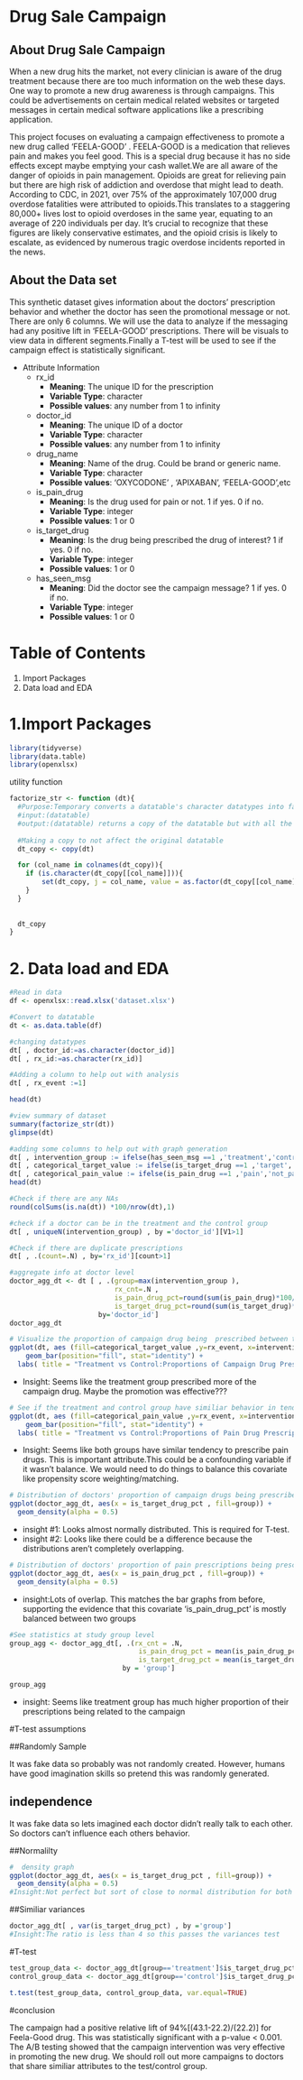 
# Drug Sale Campaign
## About Drug Sale Campaign

When a new drug hits the market, not every clinician is aware of the drug treatment because there are too much information on the web these days. One way to promote a new drug awareness is through campaigns. This could be advertisements on certain medical related websites or targeted messages in certain medical software applications like a prescribing application. 

This project focuses on evaluating a campaign effectiveness to promote a new drug called 'FEELA-GOOD' . FEELA-GOOD is a medication that relieves pain and makes you feel good. This is a special drug because it has no side effects except maybe emptying your cash wallet.We are all aware of the danger of opioids in pain management. Opioids are great for relieving pain but there are high risk of addiction and overdose that might lead to death. According to CDC, in 2021, over 75% of the approximately 107,000 drug overdose fatalities were attributed to opioids.This translates to a staggering 80,000+ lives lost to opioid overdoses in the same year, equating to an average of 220 individuals per day. It's crucial to recognize that these figures are likely conservative estimates, and the opioid crisis is likely to escalate, as evidenced by numerous tragic overdose incidents reported in the news.


## About the Data set

This  synthetic dataset gives information about the doctors'  prescription behavior and whether the doctor has seen the promotional message or not. There are only 6 columns. We will use the data to analyze if the messaging had any positive lift in 'FEELA-GOOD' prescriptions. There will be visuals to view data in different segments.Finally a T-test will be used to see if the campaign effect is statistically significant.


* Attribute Information
  +	rx_id 
      +	__Meaning__: The unique ID for the prescription
      +	__Variable Type__: character
      +	__Possible values__:  any number from 1 to infinity
  +	doctor_id 
      +	__Meaning__: The unique ID of a  doctor 
      +	__Variable Type__: character
      +	__Possible values__:  any number from 1 to infinity
  +	drug_name 
      +	__Meaning__: Name of the drug. Could be brand or generic name.
      +	__Variable Type__: character
      +	__Possible values__:  'OXYCODONE' , 'APIXABAN', 'FEELA-GOOD',etc
  +	is_pain_drug 
      +	__Meaning__: Is the drug used for pain or not. 1 if yes. 0 if no.
      +	__Variable Type__: integer
      +	__Possible values__:  1 or 0     

  +	is_target_drug 
      +	__Meaning__: Is the drug being prescribed the drug of interest? 1 if yes. 0 if no.
      +	__Variable Type__: integer
      +	__Possible values__:  1 or 0

  +	has_seen_msg 
      +	__Meaning__: Did the doctor see the campaign message?  1 if yes. 0 if no.
      +	__Variable Type__: integer
      +	__Possible values__:   1 or 0

# Table of Contents
1. Import Packages
2. Data load and EDA



# 1.Import Packages
```r

library(tidyverse)
library(data.table)
library(openxlsx)
```

utility function
```r

factorize_str <- function (dt){
  #Purpose:Temporary converts a datatable's character datatypes into factor. This way when summarize function is used, it lists out the counts of the categorical variables
  #input:(datatable)
  #output:(datatable) returns a copy of the datatable but with all the character datatypes as factors
  
  #Making a copy to not affect the original datatable
  dt_copy <- copy(dt)

  for (col_name in colnames(dt_copy)){
    if (is.character(dt_copy[[col_name]])){
        set(dt_copy, j = col_name, value = as.factor(dt_copy[[col_name]]))
    }
  }
  
    
  dt_copy
}
```


# 2. Data load and EDA
```r
#Read in data
df <- openxlsx::read.xlsx('dataset.xlsx')

#Convert to datatable
dt <- as.data.table(df)

#changing datatypes
dt[ , doctor_id:=as.character(doctor_id)]
dt[ , rx_id:=as.character(rx_id)]

#Adding a column to help out with analysis
dt[ , rx_event :=1]

head(dt)
```


```r
#view summary of dataset
summary(factorize_str(dt))
glimpse(dt)

```

```r
#adding some columns to help out with graph generation
dt[ , intervention_group := ifelse(has_seen_msg ==1 ,'treatment','control')]
dt[ , categorical_target_value := ifelse(is_target_drug ==1 ,'target','not_target')]
dt[ , categorical_pain_value := ifelse(is_pain_drug ==1 ,'pain','not_pain')]
head(dt)

```

```r
#Check if there are any NAs
round(colSums(is.na(dt)) *100/nrow(dt),1)

```


```r
#check if a doctor can be in the treatment and the control group
dt[ , uniqueN(intervention_group) , by ='doctor_id'][V1>1]
```

```r
#Check if there are duplicate prescriptions
dt[ , .(count=.N) , by='rx_id'][count>1]

```


```r
#aggregate info at doctor level
doctor_agg_dt <- dt [ , .(group=max(intervention_group ), 
                          rx_cnt=.N , 
                          is_pain_drug_pct=round(sum(is_pain_drug)*100/.N,1),
                          is_target_drug_pct=round(sum(is_target_drug)*100/.N,1)),
                      by='doctor_id']
doctor_agg_dt
```



```r
# Visualize the proportion of campaign drug being  prescribed between the treatment and control group   
ggplot(dt, aes (fill=categorical_target_value ,y=rx_event, x=intervention_group)) + 
    geom_bar(position="fill", stat="identity") + 
  labs( title = "Treatment vs Control:Proportions of Campaign Drug Prescriptions", y = "rx_events_proportion")
```
- Insight: Seems like the treatment group prescribed more of the campaign drug. Maybe the promotion was effective???


```r
# See if the treatment and control group have similiar behavior in tendency of prescribing  pain related drugs
ggplot(dt, aes (fill=categorical_pain_value ,y=rx_event, x=intervention_group)) + 
    geom_bar(position="fill", stat="identity") +
  labs( title = "Treatment vs Control:Proportions of Pain Drug Prescriptions", y = "rx_events_proportion")
```
- Insight: Seems like both groups have similar tendency to prescribe pain drugs. This is important attribute.This could be a confounding variable if it wasn't balance. We would need to do things to balance this covariate like propensity score weighting/matching.

```r
# Distribution of doctors' proportion of campaign drugs being prescribed
ggplot(doctor_agg_dt, aes(x = is_target_drug_pct , fill=group)) + 
  geom_density(alpha = 0.5)
```
- insight #1: Looks almost normally distributed. This is required for T-test.
- insight #2: Looks like there could be a difference because the distributions aren't completely overlapping.

```r
# Distribution of doctors' proportion of pain prescriptions being prescribed
ggplot(doctor_agg_dt, aes(x = is_pain_drug_pct , fill=group)) + 
  geom_density(alpha = 0.5)
```
- insight:Lots of overlap. This matches the bar graphs from before, supporting the evidence that this covariate 'is_pain_drug_pct' is mostly balanced between two groups



```r

#See statistics at study group level
group_agg <- doctor_agg_dt[, .(rx_cnt = .N, 
                                is_pain_drug_pct = mean(is_pain_drug_pct),
                                is_target_drug_pct = mean(is_target_drug_pct)),
                            by = 'group']

group_agg
```
- insight: Seems like treatment group has much higher proportion of their prescriptions being related to the campaign




#T-test assumptions

##Randomly Sample

It was fake data so probably was not randomly created. However, humans have good imagination skills so pretend this was randomly generated.

## independence

It was fake data so lets imagined each doctor didn't really talk to each other. So doctors can't influence each others behavior.


##Normalilty

```r

#  density graph
ggplot(doctor_agg_dt, aes(x = is_target_drug_pct , fill=group)) + 
  geom_density(alpha = 0.5)
#Insight:Not perfect but sort of close to normal distribution for both groups

```


##Similiar variances
```r
doctor_agg_dt[ , var(is_target_drug_pct) , by ='group']
#Insight:The ratio is less than 4 so this passes the variances test
```

#T-test
```r

test_group_data <- doctor_agg_dt[group=='treatment']$is_target_drug_pct
control_group_data <- doctor_agg_dt[group=='control']$is_target_drug_pct

t.test(test_group_data, control_group_data, var.equal=TRUE)
```

#conclusion

The campaign had a positive relative lift of 94%[(43.1-22.2)/(22.2)] for Feela-Good drug. This was statistically significant with a p-value < 0.001. The A/B testing showed that the campaign intervention was very effective in promoting the new drug. We should roll out more campaigns to doctors that share similiar attributes to the test/control group.



